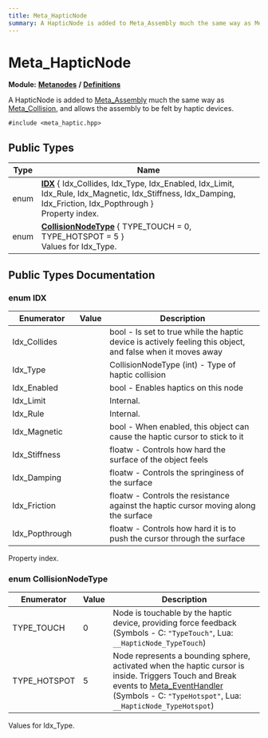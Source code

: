 ```yaml
---
title: Meta_HapticNode
summary: A HapticNode is added to Meta_Assembly much the same way as Meta_Collision, and allows the assembly to be felt by haptic devices. 
---
```


# Meta_HapticNode

**Module:** **[Metanodes](../../modules/metanodes/index.mdx)** **/** **[Definitions](../../modules/metanodes/definitions.mdx)**

A HapticNode is added to [Meta_Assembly](../metanodes/meta-assembly.mdx) much the same way as [Meta_Collision](../metanodes/meta-collision.mdx), and allows the assembly to be felt by haptic devices. 

`#include <meta_haptic.hpp>`

## Public Types

| Type           | Name           |
| -------------- | -------------- |
| enum| **[IDX](#enum-idx)** \{ Idx_Collides, Idx_Type, Idx_Enabled, Idx_Limit, Idx_Rule, Idx_Magnetic, Idx_Stiffness, Idx_Damping, Idx_Friction, Idx_Popthrough \}<br />Property index.  |
| enum| **[CollisionNodeType](#enum-collisionnodetype)** \{ TYPE_TOUCH = 0, TYPE_HOTSPOT = 5 \}<br />Values for Idx_Type.  |

## Public Types Documentation

### enum IDX

| Enumerator | Value | Description |
| ---------- | ----- | ----------- |
| Idx_Collides | | bool - Is set to true while the haptic device is actively feeling this object, and false when it moves away   |
| Idx_Type | | CollisionNodeType (int) - Type of haptic collision   |
| Idx_Enabled | | bool - Enables haptics on this node   |
| Idx_Limit | | Internal.   |
| Idx_Rule | | Internal.   |
| Idx_Magnetic | | bool - When enabled, this object can cause the haptic cursor to stick to it   |
| Idx_Stiffness | | floatw - Controls how hard the surface of the object feels   |
| Idx_Damping | | floatw - Controls the springiness of the surface   |
| Idx_Friction | | floatw - Controls the resistance against the haptic cursor moving along the surface   |
| Idx_Popthrough | | floatw - Controls how hard it is to push the cursor through the surface   |

Property index. 

### enum CollisionNodeType

| Enumerator | Value | Description |
| ---------- | ----- | ----------- |
| TYPE_TOUCH | 0| Node is touchable by the haptic device, providing force feedback (Symbols - C: `"TypeTouch"`, Lua: `__HapticNode_TypeTouch`)   |
| TYPE_HOTSPOT | 5| Node represents a bounding sphere, activated when the haptic cursor is inside. Triggers Touch and Break events to [Meta_EventHandler](../metanodes/meta-event-handler.mdx) (Symbols - C: `"TypeHotspot"`, Lua: `__HapticNode_TypeHotspot`)   |

Values for Idx_Type. 
